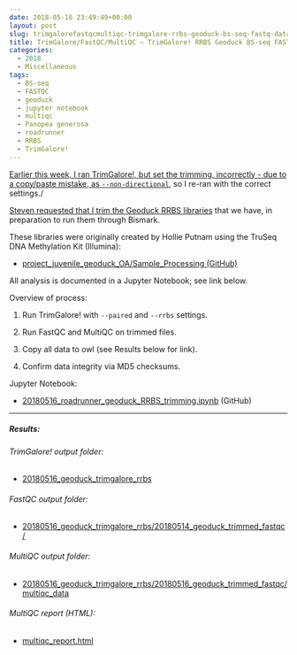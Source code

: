 ```yaml
---
date: 2018-05-16 23:49:49+00:00
layout: post
slug: trimgalorefastqcmultiqc-trimgalore-rrbs-geoduck-bs-seq-fastq-data-directional
title: TrimGalore/FastQC/MultiQC – TrimGalore! RRBS Geoduck BS-seq FASTQ data (directional)
categories:
  - 2018
  - Miscellaneous
tags:
  - BS-seq
  - FASTQC
  - geoduck
  - jupyter notebook
  - multiqc
  - Panopea generosa
  - roadrunner
  - RRBS
  - TrimGalore!
---
```


[Earlier this week, I ran TrimGalore!, but set the trimming, incorrectly - due to a copy/paste mistake, as `--non-directional`](https://robertslab.github.io/sams-notebook/posts/2018/2018-05-16-trimgalorefastqcmultiqc-trimgalore-rrbs-geoduck-bs-seq-fastq-data.html), so I re-ran with the correct settings./

[Steven requested that I trim the Geoduck RRBS libraries](https://github.com/RobertsLab/resources/issues/260) that we have, in preparation to run them through Bismark.

These libraries were originally created by Hollie Putnam using the TruSeq DNA Methylation Kit (Illumina):





  * [project_juvenile_geoduck_OA/Sample_Processing (GitHub)](https://github.com/hputnam/project_juvenile_geoduck_OA/tree/master/Sample_Processing)



All analysis is documented in a Jupyter Notebook; see link below.

Overview of process:



  1. Run TrimGalore! with `--paired` and `--rrbs` settings.



  2. Run FastQC and MultiQC on trimmed files.



  3. Copy all data to owl (see Results below for link).



  4. Confirm data integrity via MD5 checksums.






Jupyter Notebook:





  * [20180516_roadrunner_geoduck_RRBS_trimming.ipynb](https://github.com/sr320/LabDocs/blob/master/jupyter_nbs/sam/20180516_roadrunner_geoduck_RRBS_trimming.ipynb) (GitHub)





* * *





##### Results:





###### TrimGalore! output folder:







  * [20180516_geoduck_trimgalore_rrbs](https://owl.fish.washington.edu/Athaliana/20180516_geoduck_trimgalore_rrbs/)





###### FastQC output folder:







  * [20180516_geoduck_trimgalore_rrbs/20180514_geoduck_trimmed_fastqc/](https://owl.fish.washington.edu/Athaliana/20180516_geoduck_trimgalore_rrbs/20180516_geoduck_trimmed_fastqc)





###### MultiQC output folder:







  * [20180516_geoduck_trimgalore_rrbs/20180516_geoduck_trimmed_fastqc/multiqc_data](https://owl.fish.washington.edu/Athaliana/20180516_geoduck_trimgalore_rrbs/20180516_geoduck_trimmed_fastqc/multiqc_data)





###### MultiQC report (HTML):







  * [multiqc_report.html](https://owl.fish.washington.edu/Athaliana/20180516_geoduck_trimgalore_rrbs/20180516_geoduck_trimmed_fastqc/multiqc_data/multiqc_report.html)
